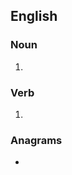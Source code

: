 ==English==

===Noun===
{{head|en|noun form}}

# {{plural of|interlock|lang=en}}

===Verb===
{{head|en|verb form}}

# {{en-third-person singular of|interlock}}

===Anagrams===
* {{anagrams|en|a=ceiklnorst|closer-knit}}